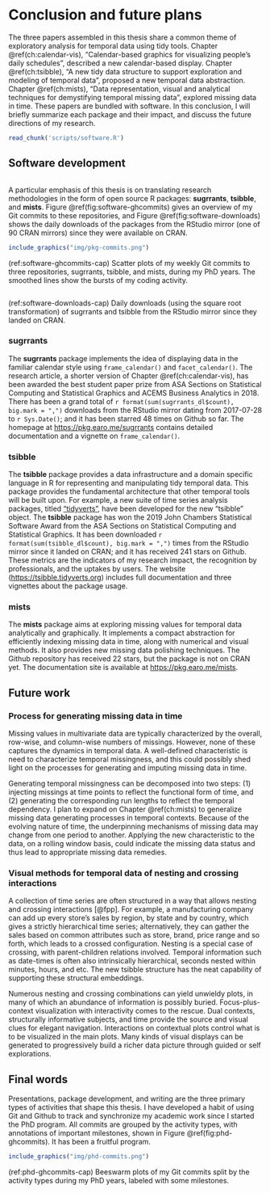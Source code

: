 # Conclusion and future plans {#ch:conclusion}

The three papers assembled in this thesis share a common theme of exploratory analysis for temporal data using tidy tools. Chapter \@ref(ch:calendar-vis), "Calendar-based graphics for visualizing people's daily schedules", described a new calendar-based display. Chapter \@ref(ch:tsibble), "A new tidy data structure to support exploration and modeling of temporal data", proposed a new temporal data abstraction. Chapter \@ref(ch:mists), "Data representation, visual and analytical techniques for demystifying temporal missing data", explored missing data in time. These papers are bundled with software. In this conclusion, I will briefly summarize each package and their impact, and discuss the future directions of my research.

```r
read_chunk('scripts/software.R')
```

## Software development

```r
```

A particular emphasis of this thesis is on translating research methodologies in the form of open source R packages: **sugrrants**, **tsibble**, and **mists**. Figure \@ref(fig:software-ghcommits) gives an overview of my Git commits to these repositories, and Figure \@ref(fig:software-downloads) shows the daily downloads of the packages from the RStudio mirror (one of 90 CRAN mirrors) since they were available on CRAN.

```r
include_graphics("img/pkg-commits.png")
```

(ref:software-ghcommits-cap) Scatter plots of my weekly Git commits to three repositories, sugrrants, tsibble, and mists, during my PhD years. The smoothed lines show the bursts of my coding activity.

```r
```

(ref:software-downloads-cap) Daily downloads (using the square root transformation) of sugrrants and tsibble from the RStudio mirror since they landed on CRAN.

### sugrrants

The **sugrrants** package implements the idea of displaying data in the familiar calendar style using `frame_calendar()` and `facet_calendar()`. The research article, a shorter version of Chapter \@ref(ch:calendar-vis), has been awarded the best student paper prize from ASA Sections on Statistical Computing and Statistical Graphics and ACEMS Business Analytics in 2018. There has been a grand total of `r format(sum(sugrrants_dl$count), big.mark = ",")` downloads from the RStudio mirror dating from 2017-07-28 to `r Sys.Date()`; and it has been starred 48 times on Github so far. The homepage at <https://pkg.earo.me/sugrrants> contains detailed documentation and a vignette on `frame_calendar()`.

### tsibble

The **tsibble** package provides a data infrastructure and a domain specific language in R for representing and manipulating tidy temporal data. This package provides the fundamental architecture that other temporal tools will be built upon. For example, a new suite of time series analysis packages, titled ["tidyverts"](https://github.com/tidyverts), have been developed for the new "tsibble" object. The **tsibble** package has won the 2019 John Chambers Statistical Software Award from the ASA Sections on Statistical Computing and Statistical Graphics. It has been downloaded `r format(sum(tsibble_dl$count), big.mark = ",")` times from the RStudio mirror since it landed on CRAN; and it has received 241 stars on Github. These metrics are the indicators of my research impact, the recognition by professionals, and the uptakes by users. The website (<https://tsibble.tidyverts.org>) includes full documentation and three vignettes about the package usage.

### mists

The **mists** package aims at exploring missing values for temporal data analytically and graphically. It implements a compact abstraction for efficiently indexing missing data in time, along with numerical and visual methods. It also provides new missing data polishing techniques. The Github repository has received 22 stars, but the package is not on CRAN yet. The documentation site is available at <https://pkg.earo.me/mists>.

## Future work

### Process for generating missing data in time

Missing values in multivariate data are typically characterized by the overall, row-wise, and column-wise numbers of missings. However, none of these captures the dynamics in temporal data. A well-defined characteristic is need to characterize temporal missingness, and this could possibly shed light on the processes for generating and imputing missing data in time.

Generating temporal missingness can be decomposed into two steps: (1) injecting missings at time points to reflect the functional form of time, and (2) generating the corresponding run lengths to reflect the temporal dependency. I plan to expand on Chapter \@ref(ch:mists) to generalize missing data generating processes in temporal contexts. Because of the evolving nature of time, the underpinning mechanisms of missing data may change from one period to another. Applying the new characteristic to the data, on a rolling window basis, could indicate the missing data status and thus lead to appropriate missing data remedies.

### Visual methods for temporal data of nesting and crossing interactions

A collection of time series are often structured in a way that allows nesting and crossing interactions [@fpp]. For example, a manufacturing company can add up every store's sales by region, by state and by country, which gives a strictly hierarchical time series; alternatively, they can gather the sales based on common attributes such as store, brand, price range and so forth, which leads to a crossed configuration. Nesting is a special case of crossing, with parent-children relations involved. Temporal information such as date-times is often also intrinsically hierarchical, seconds nested within minutes, hours, and etc. The new tsibble structure has the neat capability of supporting these structural embeddings.

Numerous nesting and crossing combinations can yield unwieldy plots, in many of which an abundance of information is possibly buried. Focus-plus-context visualization with interactivity comes to the rescue. Dual contexts, structurally informative subjects, and time provide the source and visual clues for elegant navigation. Interactions on contextual plots control what is to be visualized in the main plots. Many kinds of visual displays can be generated to progressively build a richer data picture through guided or self explorations.

## Final words

Presentations, package development, and writing are the three primary types of activities that shape this thesis. I have developed a habit of using Git and Github to track and synchronize my academic work since I started the PhD program. All commits are grouped by the activity types, with annotations of important milestones, shown in Figure \@ref(fig:phd-ghcommits). It has been a fruitful program.

```r
include_graphics("img/phd-commits.png")
```

(ref:phd-ghcommits-cap) Beeswarm plots of my Git commits split by the activity types during my PhD years, labeled with some milestones.
